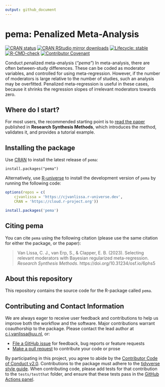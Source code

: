 ```yaml
---
output: github_document
---
```


# pema: Penalized Meta-Analysis <!--a href='https://doi.org/10.31234/osf.io/6phs5'><img src='https://github.com/cjvanlissa/pema/raw/master/docs/pema_icon.png' align="right" height="139" /></a-->

[![CRAN status](https://www.r-pkg.org/badges/version/pema)](https://CRAN.R-project.org/package=pema)
[![CRAN RStudio mirror downloads](https://cranlogs.r-pkg.org/badges/grand-total/pema?color=blue)](https://cran.r-project.org/package=pema)
[![Lifecycle: stable](https://img.shields.io/badge/lifecycle-stable-brightgreen.svg)](https://lifecycle.r-lib.org/articles/stages.html#stable)
[![R-CMD-check](https://github.com/cjvanlissa/pema/workflows/R-CMD-check/badge.svg)](https://github.com/cjvanlissa/pema/actions)
<!-- [![R-CMD-check](https://github.com/cjvanlissa/pema/workflows/R-CMD-check/badge.svg)](https://github.com/cjvanlissa/pema/actions) -->
<!-- [![codecov](https://codecov.io/gh/cjvanlissa/pema/branch/master/graph/badge.svg?token=7S9XKDRT4M)](https://codecov.io/gh/cjvanlissa/pema) -->
[![Contributor Covenant](https://img.shields.io/badge/Contributor%20Covenant-v2.0%20adopted-ff69b4.svg)](https://www.contributor-covenant.org/version/2/0/code_of_conduct.html)
<!-- [![CII Best Practices](https://bestpractices.coreinfrastructure.org/projects/3969/badge)](https://bestpractices.coreinfrastructure.org/projects/3969) -->

Conduct *pe*nalized *m*eta-*a*nalysis (*"pema"*) In meta-analysis, there are
often between-study differences. These can be coded as moderator variables,
and controlled for using meta-regression. However, if the number of
moderators is large relative to the number of studies, such an analysis may
be overfitted. Penalized meta-regression is useful in these cases, because
it shrinks the regression slopes of irrelevant moderators towards zero.

## Where do I start?

For most users, the recommended starting point is to [read the paper](https://doi.org/10.31234/osf.io/6phs5) published in **Research Synthesis Methods**,
which introduces the method, validates it, and provides a tutorial example.

## Installing the package

Use [CRAN](https://CRAN.R-project.org/package=pema) to install the latest release of `pema`:

```
install.packages("pema")
```

Alternatively, use [R-universe](https://cjvanlissa.r-universe.dev) to install the development version of `pema`
by running the following code:

``` r
options(repos = c(
    cjvanlissa = 'https://cjvanlissa.r-universe.dev',
    CRAN = 'https://cloud.r-project.org'))

install.packages('pema')
```

## Citing pema

You can cite `pema` using the following citation (please use the same citation for either the package, or the paper):

> Van Lissa, C. J., van Erp, S., & Clapper, E. B. (2023). Selecting relevant moderators with Bayesian regularized meta-regression. *Research Synthesis Methods*. https://doi.org/10.31234/osf.io/6phs5

## About this repository

This repository contains the source code for the R-package called `pema`.

## Contributing and Contact Information

We are always eager to receive user feedback and contributions to help us improve both the workflow and the software. Major contributions warrant coauthorship to the package. Please contact the lead author at [c.j.vanlissa@uu.nl](mailto:c.j.vanlissa@uu.nl), or:

  - [File a GitHub issue](https://github.com/cjvanlissa/pema) for feedback, bug reports or feature requests
  - [Make a pull request](https://github.com/cjvanlissa/pema/pulls) to contribute your code or prose

By participating in this project, you agree to abide by the [Contributor
Code of Conduct v2.0](https://www.contributor-covenant.org/). Contributions to the package must adhere to the [tidyverse style guide](https://style.tidyverse.org/). When contributing code, please add tests for that contribution to the `tests/testthat` folder, and ensure that these tests pass in the [GitHub Actions panel](https://github.com/cjvanlissa/pema/actions/workflows/R-CMD-check).
